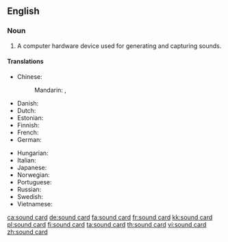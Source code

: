 ==English==

===Noun===
{{en-noun}}

# {{context|computer hardware|lang=en}} A computer hardware device used for generating and capturing sounds.

====Translations====
{{trans-top|a computer hardware device used for generating and capturing sounds}}
* Chinese:
*: Mandarin: {{t+|cmn|聲卡|sc=Hani}}, {{t+|cmn|声卡|tr=shēngkǎ|sc=Hani}}
* Danish: {{t+|da|lydkort}}
* Dutch: {{t|nl|geluidskaart}}
* Estonian: {{t|et|helikaart}}
* Finnish: {{t+|fi|äänikortti}}
* French: {{t+|fr|carte son|f}}
* German: {{t+|de|Soundkarte|f}}
{{trans-mid}}
* Hungarian: {{t|hu|hangkártya}}
* Italian: {{t|it|scheda audio|f}}
* Japanese: {{t|ja|サウンドカード|tr=saundo kādo|sc=Jpan}}
* Norwegian: {{t|no|lydkort}}
* Portuguese: {{t|pt|placa de som}}
* Russian: {{t+|ru|звукова́я ка́рта|f}}
* Swedish: {{t+|sv|ljudkort}}
* Vietnamese: {{t|vi|bo mạch âm thanh}}
{{trans-bottom}}

[[ca:sound card]]
[[de:sound card]]
[[fa:sound card]]
[[fr:sound card]]
[[kk:sound card]]
[[pl:sound card]]
[[fi:sound card]]
[[ta:sound card]]
[[th:sound card]]
[[vi:sound card]]
[[zh:sound card]]